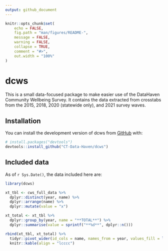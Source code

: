 ```yaml
---
output: github_document
---
```


<!-- README.md is generated from README.Rmd. Please edit that file -->

```r
knitr::opts_chunk$set(
	echo = FALSE,
	fig.path = "man/figures/README-",
	message = FALSE,
	warning = FALSE,
	collapse = TRUE,
	comment = "#>",
	out.width = "100%"
)
```

# dcws

<!-- badges: start -->
<!-- badges: end -->

This is a small data-focused package to make easier use of the DataHaven Community Wellbeing Survey. It contains the data extracted from crosstabs from the 2015, 2018, 2020 (statewide only), and 2021 survey waves.

## Installation

You can install the development version of dcws from [GitHub](https://github.com/) with:

``` r
# install.packages("devtools")
devtools::install_github("CT-Data-Haven/dcws")
```

## Included data

As of `r Sys.Date()`, the data included here are:

```r
library(dcws)

xt_tbl <- cws_full_data %>%
  dplyr::distinct(year, name) %>%
  dplyr::arrange(name) %>%
  dplyr::mutate(value = "x") 

xt_total <- xt_tbl %>%
  dplyr::group_by(year, name = "**TOTAL**") %>%
  dplyr::summarise(value = sprintf("**%d**", dplyr::n()))

rbind(xt_tbl, xt_total) %>%
  tidyr::pivot_wider(id_cols = name, names_from = year, values_fill = list(value = ""), names_sort = TRUE) %>%
  knitr::kable(align = "lcccc")
```

